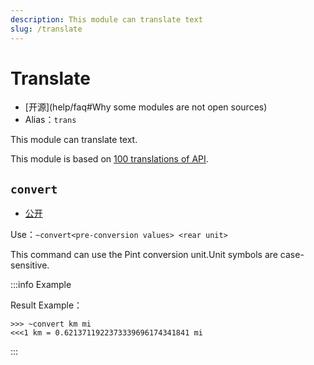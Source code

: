 ```yaml
---
description: This module can translate text
slug: /translate
---
```


# Translate

-   [开源]\(help/faq#Why some modules are not open sources)
-   Alias：`trans`

This module can translate text.

This module is based on [100 translations of API](https://fanyi-api.baidu.com/).

## `convert`

-   [公开](permissions)

Use：`~convert<pre-conversion values> <rear unit>`

This command can use the Pint conversion unit.Unit symbols are case-sensitive.

:::info Example

Result Example：

```
>>> ~convert km mi
<<<1 km = 0.6213711922373339696174341841 mi
```

:::
